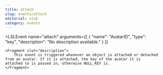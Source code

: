 ```yaml
---
title: attach
slug: events/attach
editorial: stub
category: events
---
```


<LSLEvent
	name="attach"
	arguments={[
	{
		"name": "AvatarID",
		"type": "key",
		"description": "No description available."
	}
]}
>
	<Fragment slot="description">
		This event is triggered whenever an object is attached or detached from an avatar. If it is attached, the key of the avatar it is attached to is passed in, otherwise NULL_KEY is.
	</Fragment>
</LSLEvent>
